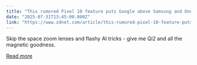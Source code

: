 ```yaml
---
title: "This rumored Pixel 10 feature puts Google above Samsung and OnePlus for me - here's why"
date: "2025-07-31T13:45:00.000Z"
link: "https://www.zdnet.com/article/this-rumored-pixel-10-feature-puts-google-above-samsung-and-oneplus-for-me-heres-why/"
---
```


Skip the space zoom lenses and flashy AI tricks - give me Qi2 and all the magnetic goodness.

[Read more](https://www.zdnet.com/article/this-rumored-pixel-10-feature-puts-google-above-samsung-and-oneplus-for-me-heres-why/)
